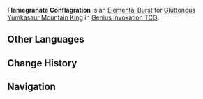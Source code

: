 {{Genius Invokation TCG Skill Infobox
|image      = Flamegranate Conflagration Character Card Skill.png
|type       = Elemental Burst
|character  = Gluttonous Yumkasaur Mountain King
|element    = 
|energy     = 2
|effect     = Deals 2× ATK as {{Color|Pyro DMG}}.
|order      = 2
}}
'''Flamegranate Conflagration''' is an [[Character Card Elemental Burst|Elemental Burst]] for [[Gluttonous Yumkasaur Mountain King (Character Card)|Gluttonous Yumkasaur Mountain King]] in [[Genius Invokation TCG]].

==Other Languages==
{{Other Languages
|en       = Flamegranate Conflagration
|zhs      = 榴果爆轰
|zhs_rm   = Liúguǒ Bàohōng
|zht      = 榴果爆轟
|zht_rm   = Liúguǒ Bàohōng
|zh_tl    = Grenade Fruit Detonation
|ja       = 爆発グレネード
|ja_rm    = Bakuhatsu Gureneedo
|ja_tl    = Explosive Granate
|ko       = 화염류탄 열매 포격
|ko_tl    = 
|es       = Granada explosiva
|es_tl    = Explosive Pomegranate
|fr       = Détonation de flamboigrenade
|fr_tl    = {{Lex|Flamegranate|fr}} Detonation
|ru       = Пылающий пламегранат
|ru_tl    = 
|th       = Flamegranate Conflagration
|vi       = Lựu Lửa Nổ Tung
|vi_tl    = 
|de       = Flammengranaten-Feuerwerk
|de_tl    = Flamegranate Fireworks
|id       = Flamegranate Conflagration
|pt       = Detonação de Fogorromã
|pt_tl    = 
|tr       = Alev Narı Yangını
|tr_tl    = 
|it       = Conflagrazione vampagranica
|it_tl    = 
}}

==Change History==
{{Change History|5.4}}

==Navigation==
{{Genius Invokation TCG Skill Navbox|Gluttonous Yumkasaur Mountain King}}